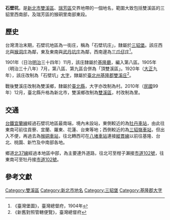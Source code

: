 {{noteTA
|1 = zh-cn:庄; zh-hk:庄; zh-tw:庄;
|2 = zh-cn:笋; zh-hk:笋; zh-tw:笋;
}}
'''石壁坑'''，是[[新北市|新北市]][[雙溪區|雙溪區]]、[[瑞芳區|瑞芳區]]交界地帶的一個地名，範圍大致包括雙溪區的三貂里西南部，及瑞芳區的猴硐里南部東段。

==歷史==
台灣清治末期，石壁坑地區為一街庄，稱為「石壁坑庄」，隸屬於[[三貂堡|三貂堡]]。該庄西北與[[猴洞庄|猴洞庄]]為鄰，東及東南與[[武丹坑庄|武丹坑庄]]為鄰，西南邊為[[三爪仔庄|三爪仔庄]]<ref>《臺灣堡圖》，臺灣總督府，1904年</ref>。

1901年（日治[[明治|明治]]三十四年）11月，該庄隸屬於[[基隆廳|基隆廳]]，編入第八區。1905年（明治三十八年）7月，第八區、第九區合併為「頂雙溪區」。1920年（[[大正|大正]]九年），該庄改制為「石壁坑」[[大字|大字]]，隸屬於[[臺北州|臺北州]][[基隆郡|基隆郡]][[雙溪庄|雙溪庄]]<ref>《新舊對照管轄便覽》，臺灣總督府</ref>。

戰後雙溪庄改制為雙溪鄉，隸屬於[[臺北縣|臺北縣]]，大字亦改制為村。2010年（[[中華民國|民國]]99年）12月，臺北縣升格為新北市，雙溪鄉改制為[[雙溪區|雙溪區]]，村改制為里。

==交通==
[[台鐵|台鐵]][[宜蘭線|宜蘭線]]經過石壁坑地區最南端，境內未設站，東側較近的為[[牡丹車站|牡丹車站]]，由此往東南可前往貢寮、宜蘭、羅東、花蓮、台東等地；西側較近的為[[三貂嶺車站|三貂嶺車站]]，但出入不便，再過去為[[猴硐車站|猴硐車站]]，往北轉西可在[[八堵車站|八堵車站]]連接[[縱貫線_(北段)|縱貫線]]以前往基隆、台北、桃園、新竹及中南部各地。

鄉道[[北37線|北37線]]經過本地區中部，為主要連外道路，往北可至柑子瀨接[[市道102號|市道102號]]，往東南可至牡丹接[[市道102號|市道102號]]。

==參考文獻==
{{reflist}}

{{基隆郡}}

[[Category:雙溪區|Category:雙溪區]]
[[Category:新北市地名|Category:新北市地名]]
[[Category:三貂堡|Category:三貂堡]]
[[Category:基隆郡大字|Category:基隆郡大字]]